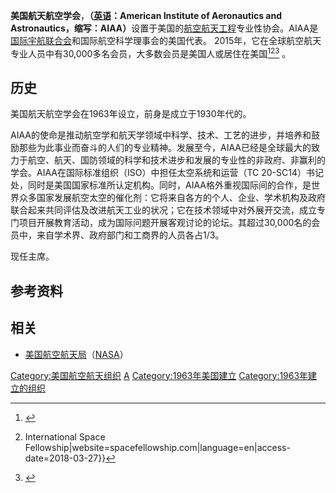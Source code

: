 {{多個問題|
{{roughtranslation|time=2014-05-14T02:24:00+00:00}}
{{expand|time=2014-05-14T01:49:51+00:00}}
}}
{{Infobox Non-profit
| Non-profit_name = 美国航天航空学会<br />(American Institute of Aeronautics and Astronautics)
| Non-profit_logo = <!-- 檔案不存在 [[Image:Aiaa_logo.png|168px]] ，可從英文維基百科取得 -->
| Non-profit_type = 专业协会
| founded_date = 1963年1月31日
| founder =
| location = <!-- this parameter modifies "Headquarters" -->
| origins = 由美國火箭學會與航空科學研究所合併
| key_people = {{Link-en|迈克尔·格里芬|Michael Douglas Griffin }}(现任主席)  
[[Sandra_Magnus|Sandra Magnus]] (执行总裁)
| area_served = 全球组织
| mission = "to address the professional needs and interests of the past, current, and future aerospace workforce and to advance the state of aerospace science, engineering, technology, operations, and policy to benefit our global society."（华文大意：解决过去的，专业的需要和利益，当前和未来的航空航天，劳动力和促进航天科技，国家工程，技术，业务，和政策对我们的全球社会）<ref>{{cite web|url=http://www.aiaa.org/content.cfm?pageid=189|title=About American Institute of Aeronautics and Astronautics|work=http://www.aiaa.org|publisher=AIAA|accessdate=2010-10-05|archiveurl=https://web.archive.org/web/20101007171530/http://www.aiaa.org/content.cfm?pageid=189|archivedate=2010年10月7日|deadurl=yes}}</ref>
| method = Industry standards, Conferences, Publications
| revenue = $ 21 millions (2009)
| endowment =
| num_volunteers =
| num_employees =
| num_members = 39,000+
| owner =
| Non-profit_slogan = "The World's Forum for Aerospace Leadership"
| homepage = [http://www.aiaa.org/ www.aiaa.org]
| tax_exempt =
| dissolved =
| footnotes =
}}
'''美国航天航空学会'''，'''（[[英语|英语]]：American Institute of Aeronautics and Astronautics，缩写：AIAA）'''设置于美国的[[航空航天工程|航空航天工程]]专业性协会。AIAA是[[国际宇航联合会|国际宇航联合会]]和国际航空科学理事会的美国代表。 2015年，它在全球航空航天专业人员中有30,000多名会员，大多数会员是美国人或居住在美国<ref>{{Cite web|url=http://www.latimes.com/science/sciencenow/la-sci-sn-space-station-privatize-20180302-htmlstory.html|title=A former NASA astronaut says it wouldn't be so bad to transfer the space station to private management|last=Netburn|first=Deborah|website=latimes.com|access-date=2018-03-27}}</ref><ref>{{Cite web|url=https://spacefellowship.com/news/art52576/this-week-on-the-space-show.html|title=This Week On The Space Show {{!}} International Space Fellowship|website=spacefellowship.com|language=en|access-date=2018-03-27}}</ref><ref>{{Cite web|url=http://aviationweek.com/future-aerospace/aviation-week-network-announces-20-twenties-winners-2018|title=Aviation Week Network Announces 20 Twenties Winners for 2018|website=aviationweek.com|language=en|access-date=2018-03-27}}</ref> 。

== 历史 ==
美国航天航空学会在1963年设立，前身是成立于1930年代的{{Link-en|美国火箭协会|American Rocket Society}}。

AIAA的使命是推动航空学和航天学领域中科学、技术、工艺的进步，并培养和鼓励那些为此事业而奋斗的人们的专业精神。发展至今，AIAA已经是全球最大的致力于航空、航天、国防领域的科学和技术进步和发展的专业性的非政府、非赢利的学会。AIAA在国际标准组织（ISO）中担任太空系统和运营（TC 20-SC14）书记处，同时是美国国家标准所认定机构。同时，AIAA格外重视国际间的合作，是世界众多国家发展航空太空的催化剂：它将来自各方的个人、企业、学术机构及政府联合起来共同评估及改进航天工业的状况；它在技术领域中对外展开交流，成立专门项目开展教育活动，成为国际问题开展客观讨论的论坛。其超过30,000名的会员中，来自学术界、政府部门和工商界的人员各占1/3。

现任主席{{Link-en|迈克尔·格里芬|Michael Douglas Griffin }}。

== 参考资料 ==

{{Reflist}}

==相关==
*[[美国航空航天局|美国航空航天局]]（[[NASA|NASA]]）

[[Category:美国航空航天组织|Category:美国航空航天组织]]
[[Category:工程技术相关组织|A]]
[[Category:1963年美国建立|Category:1963年美国建立]]
[[Category:1963年建立的组织|Category:1963年建立的组织]]